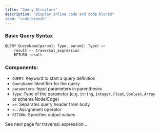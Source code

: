 ```yaml
---
title: "Query Structure"
description: "Display inline code and code blocks"
icon: "code-branch"
---
```


### Basic Query Syntax

```rust
QUERY QueryName(param1: Type, param2: Type) =>
    result <- traversal_expression
    RETURN result
```

### Components:

- `QUERY`: Keyword to start a query definition
- `QueryName`: Identifier for the query
- `parameters`: Input parameters in parentheses
- `Type`: Type of the parameter (e.g. `String`, `Integer`, `Float`, `Boolean`, `Array` or schema Node/Edge)
- `=>`: Separates query header from body
- `<-`: Assignment operator
- `RETURN`: Specifies output values

See next page for traversal_expression...